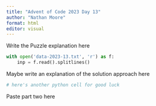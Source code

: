 ```yaml
---
title: "Advent of Code 2023 Day 13"
author: "Nathan Moore"
format: html
editor: visual
---
```


Write the Puzzle explanation here

```python

with open('data-2023-13.txt', 'r') as f:
    inp = f.read().splitlines()

```

Maybe write an explanation of the solution approach here

```python
# here's another python cell for good luck

```

Paste part two here
